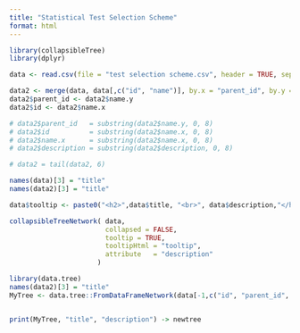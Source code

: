 ```yaml
---
title: "Statistical Test Selection Scheme"
format: html
---
```


```r
library(collapsibleTree)
library(dplyr)

data <- read.csv(file = "test selection scheme.csv", header = TRUE, sep = ";")

data2 <- merge(data, data[,c("id", "name")], by.x = "parent_id", by.y = "id", all.x = TRUE)
data2$parent_id <- data2$name.y
data2$id <- data2$name.x

# data2$parent_id   = substring(data2$name.y, 0, 8)
# data2$id          = substring(data2$name.x, 0, 8)
# data2$name.x      = substring(data2$name.x, 0, 8)
# data2$description = substring(data2$description, 0, 8)

# data2 = tail(data2, 6)

names(data)[3] = "title"
names(data2)[3] = "title"

data$tooltip <- paste0("<h2>",data$title, "<br>", data$description,"</h2>")

collapsibleTreeNetwork( data,
                        collapsed = FALSE,
                        tooltip = TRUE,
                        tooltipHtml = "tooltip",
                        attribute   = "description"
                      )
```


```r
library(data.tree)
names(data2)[3] = "title"
MyTree <- data.tree::FromDataFrameNetwork(data[-1,c("id", "parent_id", "title", "description")])


print(MyTree, "title", "description") -> newtree
```

